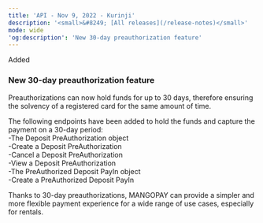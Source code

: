 ```yaml
---  
title: 'API - Nov 9, 2022 - Kurinji'  
description: '<small>&#8249; [All releases](/release-notes)</small>'  
mode: wide  
'og:description': 'New 30-day preauthorization feature'  
---  
```

  
  <div class="pill pill-green rn-pill">Added</div> 
  
### New 30-day preauthorization feature  

Preauthorizations can now hold funds for up to 30 days, therefore ensuring the solvency of a registered card for the same amount of time.  

The following endpoints have been added to hold the funds and capture the payment on a 30-day period:  
-The Deposit PreAuthorization object  
-Create a Deposit PreAuthorization  
-Cancel a Deposit PreAuthorization  
-View a Deposit PreAuthorization  
-The PreAuthorized Deposit PayIn object  
-Create a PreAuthorized Deposit PayIn  

Thanks to 30-day preauthorizations, MANGOPAY can provide a simpler and more flexible payment experience for a wide range of use cases, especially for rentals.